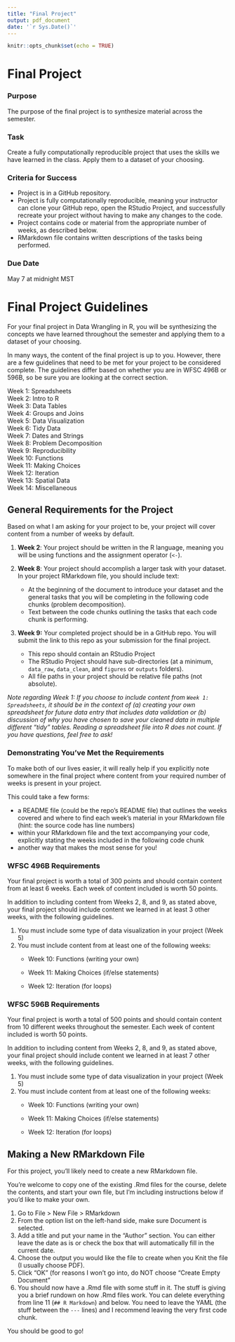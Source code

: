 ```yaml
---
title: "Final Project"
output: pdf_document
date: '`r Sys.Date()`'
---
```


```r
knitr::opts_chunk$set(echo = TRUE)
```

# Final Project

### Purpose

The purpose of the final project is to synthesize material across the semester.

### Task

Create a fully computationally reproducible project that uses the skills we have learned in the class. Apply them to a dataset of your choosing.

### Criteria for Success

-   Project is in a GitHub repository.
-   Project is fully computationally reproducible, meaning your instructor can clone your GitHub repo, open the RStudio Project, and successfully recreate your project without having to make any changes to the code.
-   Project contains code or material from the appropriate number of weeks, as described below.
-   RMarkdown file contains written descriptions of the tasks being performed.

### Due Date

May 7 at midnight MST

# Final Project Guidelines

For your final project in Data Wrangling in R, you will be synthesizing the concepts we have learned throughout the semester and applying them to a dataset of your choosing.

In many ways, the content of the final project is up to you. However, there are a few guidelines that need to be met for your project to be considered complete. The guidelines differ based on whether you are in WFSC 496B or 596B, so be sure you are looking at the correct section.

Week 1: Spreadsheets\
Week 2: Intro to R\
Week 3: Data Tables\
Week 4: Groups and Joins\
Week 5: Data Visualization\
Week 6: Tidy Data\
Week 7: Dates and Strings\
Week 8: Problem Decomposition\
Week 9: Reproducibility\
Week 10: Functions\
Week 11: Making Choices\
Week 12: Iteration\
Week 13: Spatial Data\
Week 14: Miscellaneous

## General Requirements for the Project

Based on what I am asking for your project to be, your project will cover content from a number of weeks by default.

1.  **Week 2**: Your project should be written in the R language, meaning you will be using functions and the assignment operator (`<-`).

2.  **Week 8**: Your project should accomplish a larger task with your dataset. In your project RMarkdown file, you should include text:

    -   At the beginning of the document to introduce your dataset and the general tasks that you will be completing in the following code chunks (problem decomposition).
    -   Text between the code chunks outlining the tasks that each code chunk is performing.

3.  **Week 9:** Your completed project should be in a GitHub repo. You will submit the link to this repo as your submission for the final project.

    -   This repo should contain an RStudio Project
    -   The RStudio Project should have sub-directories (at a minimum, `data_raw`, `data_clean`, and `figures` or `outputs` folders).
    -   All file paths in your project should be relative file paths (not absolute).

*Note regarding Week 1:* *If you choose to include content from `Week 1: Spreadsheets`, it should be in the context of (a) creating your own spreadsheet for future data entry that includes data validation or (b) discussion of why you have chosen to save your cleaned data in multiple different "tidy" tables. Reading a spreadsheet file into R does not count. If you have questions, feel free to ask!*

### Demonstrating You've Met the Requirements

To make both of our lives easier, it will really help if you explicitly note somewhere in the final project where content from your required number of weeks is present in your project.

This could take a few forms:

-   a README file (could be the repo's README file) that outlines the weeks covered and where to find each week's material in your RMarkdown file (hint: the source code has line numbers)
-   within your RMarkdown file and the text accompanying your code, explicitly stating the weeks included in the following code chunk
-   another way that makes the most sense for you!

### WFSC 496B Requirements

Your final project is worth a total of 300 points and should contain content from at least 6 weeks. Each week of content included is worth 50 points.

In addition to including content from Weeks 2, 8, and 9, as stated above, your final project should include content we learned in at least 3 other weeks, with the following guidelines.

1.  You must include some type of data visualization in your project (Week 5)
2.  You must include content from at least one of the following weeks:
    -   Week 10: Functions (writing your own)

    -   Week 11: Making Choices (if/else statements)

    -   Week 12: Iteration (for loops)

### WFSC 596B Requirements

Your final project is worth a total of 500 points and should contain content from 10 different weeks throughout the semester. Each week of content included is worth 50 points.

In addition to including content from Weeks 2, 8, and 9, as stated above, your final project should include content we learned in at least 7 other weeks, with the following guidelines.

1.  You must include some type of data visualization in your project (Week 5)
2.  You must include content from at least one of the following weeks:
    -   Week 10: Functions (writing your own)

    -   Week 11: Making Choices (if/else statements)

    -   Week 12: Iteration (for loops)

## Making a New RMarkdown File

For this project, you'll likely need to create a new RMarkdown file.

You're welcome to copy one of the existing .Rmd files for the course, delete the contents, and start your own file, but I'm including instructions below if you'd like to make your own.

1.  Go to File \> New File \> RMarkdown
2.  From the option list on the left-hand side, make sure Document is selected.
3.  Add a title and put your name in the "Author" section. You can either leave the date as is or check the box that will automatically fill in the current date.
4.  Choose the output you would like the file to create when you Knit the file (I usually choose PDF).
5.  Click "OK" (for reasons I won't go into, do NOT choose "Create Empty Document"
6.  You should now have a .Rmd file with some stuff in it. The stuff is giving you a brief rundown on how .Rmd files work. You can delete everything from line 11 (`## R Markdown`) and below. You need to leave the YAML (the stuff between the `---` lines) and I recommend leaving the very first code chunk.

You should be good to go!
